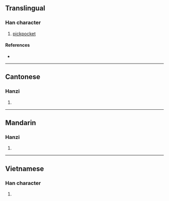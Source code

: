 {{character info/new}}
==Translingual==

===Han character===
{{Han char|rn=64|rad=手|as=08|sn=12|four=20552|canj=QQQ|ids=⿱手𢪒}}

# [[pickpocket]]

====References====
* {{Han ref|kx=0440.181|dkj=12311|hdz=31889.030|uh=63B1|ud=25521|bh=D953|bd=55635}}

----

==Cantonese==

===Hanzi===
{{yue-hanzi|jyut=[[paa4]]|y=pa4}}

# {{defn|lang=yue|sort=手08}}

----

==Mandarin==

===Hanzi===
{{cmn-hanzi|pin=[[pá]] ([[pa2]]), [[shǒu]] ([[shou3]])|wg=p'a<sup>2</sup>, shou<sup>3</sup>}}

# {{defn|lang=cmn|sort=手08}}

----

==Vietnamese==

===Han character===
{{vi-hantu|[[bà]]|rs=手08}}

# {{defn|lang=vi|sort=手08}}